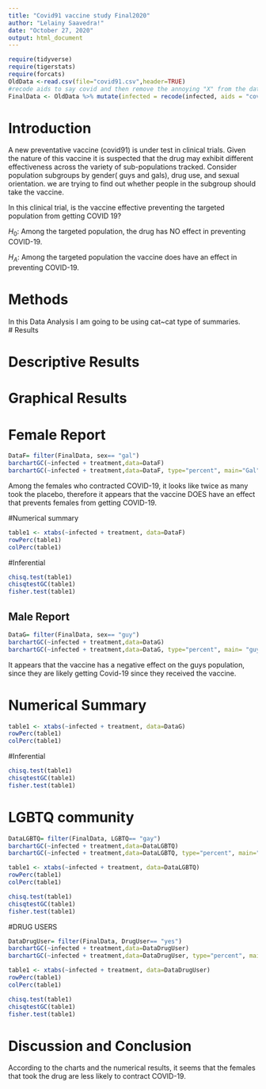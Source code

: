 ```yaml
---
title: "Covid91 vaccine study Final2020"
author: "Lelainy Saavedra!"
date: "October 27, 2020"
output: html_document
---
```


```r
require(tidyverse)
require(tigerstats)
require(forcats)
OldData <-read.csv(file="covid91.csv",header=TRUE)
#recode aids to say covid and then remove the annoying "X" from the dataframe
FinalData <- OldData %>% mutate(infected = recode(infected, aids = "covid", none = "OK" )) %>% select(-one_of("X"))
```

# Introduction

<!--In this section you explain what you are trying to show.  Where did the data come from?  What is the research or other question you are trying to answer?.  If you skimp in this section expect to be marked down in your grade. Paint a picture of the project a couple of paragraphs is expected!-->
A new  preventative vaccine (covid91) is under test in clinical trials. Given the nature of this vaccine it is suspected that the drug may exhibit different effectiveness across the variety of sub-populations tracked. Consider population subgroups by gender( guys and gals), drug use, and sexual orientation. we are trying to find out whether people in the subgroup should take the vaccine.

In this clinical trial, is the vaccine effective preventing the targeted population from getting COVID 19?  



$H_0$: Among the targeted population, the drug has NO effect in preventing COVID-19.  

$H_A$: Among the targeted population the vaccine does have an effect in preventing COVID-19.  


# Methods

<!--Decide on your methods:  use "variable analysis" or other appropriate descriptors.  Make sure to choose at least one graphical method and at least one numerical method. Discuss what data manipulations may be needed for example subsetting or other binning procedures and what sort of graphical displays and inferential tools will be used!-->  


In this Data Analysis I am going to be using cat~cat type of summaries.  
# Results

<!--Divide this section into two sub-sections:  One for your descriptive  results and one for your inferential results.!-->
# Descriptive Results 

# Graphical Results 
# Female Report
```r
DataF= filter(FinalData, sex== "gal")
barchartGC(~infected + treatment,data=DataF)
barchartGC(~infected + treatment,data=DataF, type="percent", main="Gal")

```

Among the females who contracted COVID-19, it looks like twice as many took the placebo, therefore it appears that the vaccine DOES have an effect that prevents females from getting COVID-19.    

#Numerical summary  
```r

table1 <- xtabs(~infected + treatment, data=DataF)
rowPerc(table1)
colPerc(table1)
```

#Inferential  


```r
chisq.test(table1)
chisqtestGC(table1)
fisher.test(table1)
```

## Male Report  
```r
DataG= filter(FinalData, sex== "guy")
barchartGC(~infected + treatment,data=DataG)
barchartGC(~infected + treatment,data=DataG, type="percent", main= "guys")

```
It appears that the vaccine has a negative effect on the guys population, since they are likely getting Covid-19 since they received the vaccine.  
 
# Numerical Summary  
```r

table1 <- xtabs(~infected + treatment, data=DataG)
rowPerc(table1)
colPerc(table1)
```

#Inferential  


```r
chisq.test(table1)
chisqtestGC(table1)
fisher.test(table1)
```
# LGBTQ community    
```r
DataLGBTQ= filter(FinalData, LGBTQ== "gay")
barchartGC(~infected + treatment,data=DataLGBTQ)
barchartGC(~infected + treatment,data=DataLGBTQ, type="percent", main="LGBTQ")

```
```r
table1 <- xtabs(~infected + treatment, data=DataLGBTQ)
rowPerc(table1)
colPerc(table1)
```
```r
chisq.test(table1)
chisqtestGC(table1)
fisher.test(table1)
```
#DRUG USERS
```r
DataDrugUser= filter(FinalData, DrugUser== "yes")
barchartGC(~infected + treatment,data=DataDrugUser)
barchartGC(~infected + treatment,data=DataDrugUser, type="percent", main="DrugUser")

```


```r

table1 <- xtabs(~infected + treatment, data=DataDrugUser)
rowPerc(table1)
colPerc(table1)
```
```r
chisq.test(table1)
chisqtestGC(table1)
fisher.test(table1)
```

# Discussion and Conclusion  



<!--Discussion and conclusion here.  If you found a relationship be sure to consider whether the relationship occurs because one of the variavbles causes the other, or whether they perhasps are related for some other reason.  Watch the chapter 6 videos from the GeorgeTown videos collection.!-->  
According to the charts and the numerical results, it seems that the females that took the drug are less likely to contract COVID-19.  



